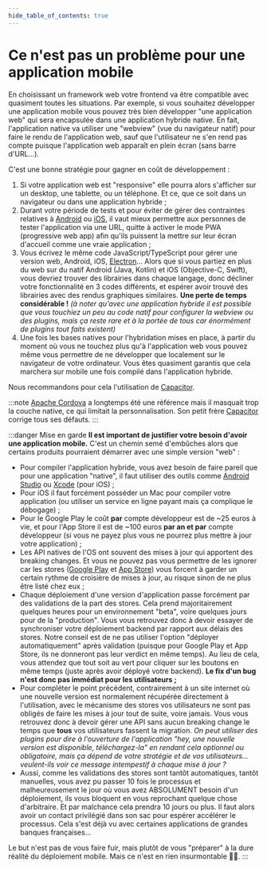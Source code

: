 ```yaml
---
hide_table_of_contents: true
---
```


# Ce n'est pas un problème pour une application mobile

En choisissant un framework web votre frontend va être compatible avec quasiment toutes les situations. Par exemple, si vous souhaitez développer une application mobile vous pouvez très bien développer "une application web" qui sera encapsulée dans une application hybride native. En fait, l'application native va utiliser une "webview" (vue du navigateur natif) pour faire le rendu de l'application web, sauf que l'utilisateur ne s'en rend pas compte puisque l'application web apparaît en plein écran (sans barre d'URL…).

C'est une bonne stratégie pour gagner en coût de développement :

1.  Si votre application web est "responsive" elle pourra alors s'afficher sur un desktop, une tablette, ou un téléphone. Et ce, que ce soit dans un navigateur ou dans une application hybride ;
2.  Durant votre période de tests et pour éviter de gérer des contraintes relatives à [Android](<https://en.wikipedia.org/wiki/Android_(operating_system)>) ou [iOS](https://en.wikipedia.org/wiki/IOS), il vaut mieux permettre aux personnes de tester l'application via une URL, quitte à activer le mode PWA (progressive web app) afin qu'ils puissent la mettre sur leur écran d'accueil comme une vraie application ;
3.  Vous écrivez le même code JavaScript/TypeScript pour gérer une version web, Android, iOS, [Electron](<https://en.wikipedia.org/wiki/Electron_(software_framework)>)… Alors que si vous partiez en plus du web sur du natif Android (Java, Kotlin) et iOS (Objective-C, Swift), vous devriez trouver des librairies dans chaque langage, donc décliner votre fonctionnalité en 3 codes différents, et espérer avoir trouvé des librairies avec des rendus graphiques similaires. **Une perte de temps considérable !** _(à noter qu'avec une application hybride il est possible que vous touchiez un peu au code natif pour configurer la webview ou des plugins, mais ça reste rare et à la portée de tous car énormément de plugins tout faits existent)_
4.  Une fois les bases natives pour l'hybridation mises en place, à partir du moment où vous ne touchez plus qu'à l'application web vous pouvez même vous permettre de ne développer que localement sur le navigateur de votre ordinateur. Vous êtes quasiment garantis que cela marchera sur mobile une fois compilé dans l'application hybride.

Nous recommandons pour cela l'utilisation de [Capacitor](https://capacitorjs.com/).

:::note
[Apache Cordova](https://cordova.apache.org/) a longtemps été une référence mais il masquait trop la couche native, ce qui limitait la personnalisation. Son petit frère [Capacitor](https://capacitorjs.com/) corrige tous ses défauts.
:::

:::danger Mise en garde
**Il est important de justifier votre besoin d'avoir une application mobile.** C'est un chemin semé d'embûches alors que certains produits pourraient démarrer avec une simple version "web" :

- Pour compiler l'application hybride, vous avez besoin de faire pareil que pour une application "native", il faut utiliser des outils comme [Android Studio](https://developer.android.com/studio) ou [Xcode](https://developer.apple.com/xcode/) (pour iOS) ;
- Pour iOS il faut forcément posséder un Mac pour compiler votre application (ou utiliser un service en ligne payant mais ça complique le débogage) ;
- Pour le Google Play le coût **par** compte développeur est de ~25 euros à vie, et pour l'App Store il est de ~100 euros **par an et par** compte développeur (si vous ne payez plus vous ne pourrez plus mettre à jour votre application) ;
- Les API natives de l'OS ont souvent des mises à jour qui apportent des breaking changes. Et vous ne pouvez pas vous permettre de les ignorer car les stores ([Google Play](https://en.wikipedia.org/wiki/Google_Play) et [App Store](https://en.wikipedia.org/wiki/App_store)) vous forcent à garder un certain rythme de croisière de mises à jour, au risque sinon de ne plus être listé chez eux ;
- Chaque déploiement d'une version d'application passe forcément par des validations de la part des stores. Cela prend majoritairement quelques heures pour un environnement "beta", voire quelques jours pour de la "production". Vous vous retrouvez donc à devoir essayer de synchroniser votre déploiement backend par rapport aux délais des stores. Notre conseil est de ne pas utiliser l'option "déployer automatiquement" après validation (puisque pour Google Play et App Store, ils ne donneront pas leur verdict en même temps). Au lieu de cela, vous attendez que tout soit au vert pour cliquer sur les boutons en même temps (juste après avoir déployé votre backend). **Le fix d'un bug n'est donc pas immédiat pour les utilisateurs ;**
- Pour compléter le point précédent, contrairement à un site internet où une nouvelle version est normalement récupérée directement à l'utilisation, avec le mécanisme des stores vos utilisateurs ne sont pas obligés de faire les mises à jour tout de suite, voire jamais. Vous vous retrouvez donc à devoir gérer une API sans aucun breaking change le temps que **tous** vos utilisateurs fassent la migration. _On peut utiliser des plugins pour dire à l'ouverture de l'application "hey, une nouvelle version est disponible, téléchargez-la" en rendant cela optionnel ou obligatoire, mais ça dépend de votre stratégie et de vos utilisateurs… veulent-ils voir ce message intempestif à chaque mise à jour ?_
- Aussi, comme les validations des stores sont tantôt automatiques, tantôt manuelles, vous avez pu passer 10 fois le processus et malheureusement le jour où vous avez ABSOLUMENT besoin d'un déploiement, ils vous bloquent en vous reprochant quelque chose d'arbitraire. Et par malchance cela prendra 10 jours ou plus. Il faut alors avoir un contact privilégié dans son sac pour espérer accélérer le processus. Cela s'est déjà vu avec certaines applications de grandes banques françaises…

Le but n'est pas de vous faire fuir, mais plutôt de vous "préparer" à la dure réalité du déploiement mobile. Mais ce n'est en rien insurmontable 📱🚀.
:::

